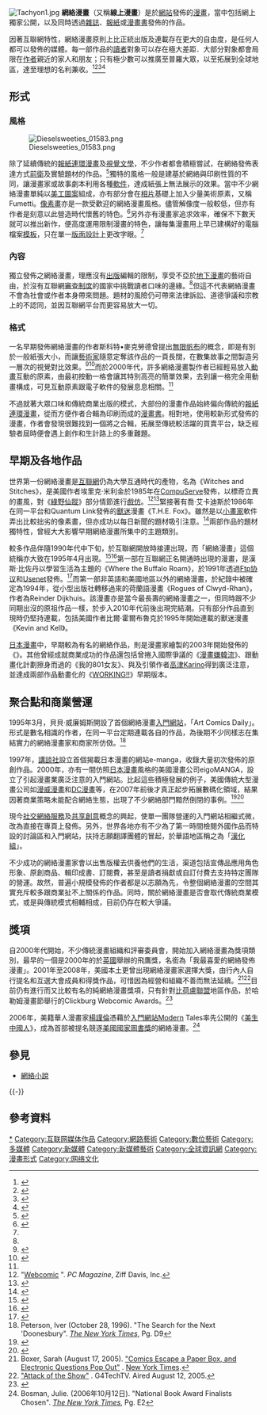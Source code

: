 {{NoteTA
| G1=IT
}}
[[File:Tachyon1.jpg|thumb]]
'''網絡漫畫'''（又稱'''線上漫畫'''）是於[[網站|網站]]發佈的[[漫畫|漫畫]]，當中包括網上獨家公開，以及同時透過[[雜誌|雜誌]]、[[報紙|報紙]]或[[漫畫書|漫畫書]]發佈的作品。

因著互聯網特性，網絡漫畫原則上比正統出版及連載存在更大的自由度，是任何人都可以發佈的媒體。每一部作品的[[閱聽人|讀者]]對象可以存在極大差距．大部分對象都會局限在[[作者|作者]]親近的家人和朋友；只有極少數可以推廣至普羅大眾，以至拓展到全球地區，達至理想的名利兼收。<ref name=PWFeb2012>{{cite web |url=http://www.publishersweekly.com/pw/by-topic/industry-news/comics/article/50797-rich-burlew-talks-about-his-1-million-kickstarter-book-project.html |title=Rich Burlew Talks About His $1 Million Kickstarter Book Project |last1=Allen |first1=Todd |date=2012年2月27日 |website=Publisher's Weekly |accessdate=2014年7月16日 |archive-date=2013年11月2日 |archive-url=https://web.archive.org/web/20131102212947/http://www.publishersweekly.com/pw/by-topic/industry-news/comics/article/50797-rich-burlew-talks-about-his-1-million-kickstarter-book-project.html |dead-url=no }}</ref><ref name=ComicsAllianceOct2012>{{cite web|url=http://www.comicsalliance.com/2012/10/02/homestuck-interview-andrew-hussie-bryan-lee-omalley-ms-paint-adventures/ |title='Scott Pilgrim' Guy Interviews 'Homestuck' Guy: Bryan Lee O'Malley On Andrew Hussie |last1=O'Malley |first1=Bryan Lee |date=2012年10月2日 |website=Comics Alliance |publisher=AOL |accessdate=2014年7月16日 |deadurl=yes |archiveurl=https://web.archive.org/web/20130308091741/http://www.comicsalliance.com/2012/10/02/homestuck-interview-andrew-hussie-bryan-lee-omalley-ms-paint-adventures/ |archivedate=2013年3月8日 }}</ref><ref name=USATodayOct2011>{{cite news|url=http://www.usatoday.com/life/comics/2010-04-01-pennyarcade-creators01-ST_N.htm|work=[[USA_Today|USA Today]]|title='Penny Arcade' a testament to the power of gaming culture|author=Geddes, John|date=2010年4月2日|accessdate=2014年7月16日|archive-date=2010年7月3日|archive-url=https://web.archive.org/web/20100703031741/http://www.usatoday.com/life/comics/2010-04-01-pennyarcade-creators01-ST_N.htm|dead-url=no}}</ref><ref name="attitude3">{{cite book | title=Attitude 3: The New Subversive Online Cartoonists | last=Rall | first=Ted | authorlink=Ted Rall | year=2006年 | publisher=Nantier Beall Minoustchine Publishing | location=New York | isbn=1-56163-465-4 | page=9}}</ref>

== 形式 ==
=== 風格 ===
[[Image:Dieselsweeties_01583.png|thumb]]

除了延續傳統的[[報紙連環漫畫|報紙連環漫畫]]及[[視覺文學|視覺文學]]，不少作者都會積極嘗試，在網絡發佈表達方式[[前衛|前衛]]及實驗題材的作品。<ref name="CCP">{{cite web | url=http://www.charlestoncitypaper.com/gyrobase/Content?oid=oid%3A36337 | title=Webcomics are profane, explicit, humorous — and influencing trends | first=Steven | last=Lacy | date=2007年11月21日 | work=Charleston City Paper | publisher=Noel Mermer | accessdate=2014年7月16日 | archive-date=2016年1月3日 | archive-url=https://web.archive.org/web/20160103034018/http://www.charlestoncitypaper.com/gyrobase/Content?oid=oid:36337 | dead-url=no }}</ref>獨特的風格一般是建基於網絡與印刷性質的不同，讓漫畫家或故事劇本利用各種[[軟件|軟件]]，達成紙張上無法展示的效果。當中不少網絡漫畫單純以[[美工圖案|美工圖案]]組成，亦有部分會在[[相片|相片]]基礎上加入少量美術原素，又稱Fumetti。[[像素畫|像素畫]]亦是一款受歡迎的網絡漫畫風格。儘管解像度一般較低，但亦有作者是刻意以此營造時代懷舊的特色。<ref name="Detroit Stevens">{{cite news | title=Diesel Sweeties tackles nuts, bolts of love | first=Michael H. | last=Hodges | newspaper=The Detroit News | publisher=Jonathan Wolman | location=Detroit | date=2007年1月8日 | page=1E}}</ref>另外亦有漫畫家追求效率，確保不下數天就可以推出新作，便高度運用限制漫畫的特色，讓每集漫畫用上早已建構好的電腦檔案[[模板|模板]]，只在單一[[版面設計|版面設計]]上更改字眼。<ref name="attitude3" />

=== 內容 ===
獨立發佈之網絡漫畫，理應沒有[[出版|出版]]編輯的限制，享受不亞於[[地下漫畫|地下漫畫]]的藝術自由，於沒有互聯網[[審查制度|審查制度]]的國家中挑戰讀者口味的邊緣。<ref name="CCP" />但這不代表網絡漫畫不會為社會或作者本身帶來問題。題材的風險仍可帶來法律訴訟、道德爭議和宗教上的不認同，並因互聯網平台而更容易放大一切。

=== 格式 ===
一名早期發佈網絡漫畫的作者斯科特•麥克勞德曾提出[[無限帆布|無限帆布]]的概念，即是有別於一般紙張大小，而讓[[藝術家|藝術家]]隨意定奪該作品的一頁長闊，在數集故事之間製造另一層次的視覺對比效果。<ref name="reinventingcomics">{{cite book | title=Reinventing Comics | last=McCloud | first=Scott | authorlink=Scott McCloud | year=2000年 | publisher=Paradox Press | location=New York | isbn=0-06-095350-0<!--ISBN very different from original invalid number – pagination might differ--> | pages=200–233}}</ref><ref name="McCloud TCJ">{{cite journal | last1=McCloud | first1=Scott |date=2001年7月 | title=McCloud in Stable Condition Following Review, Groth Still at Large | journal=The Comics Journal | issue=235 | pages=70–79}}</ref>而於2000年代，許多網絡漫畫製作者已經輕易放入[[動畫|動畫]]互動的原素，由最初按動一格會讓其特別高亮的簡單效果，去到讓一格完全用動畫構成，可見互動原素跟電子軟件的發展息息相關。<ref name="attitude3" />

不過就著大眾口味和傳統商業出版的模式，大部份的漫畫作品始終偏向傳統的[[報紙連環漫畫|報紙連環漫畫]]，從而方便作者合輯為印刷而成的[[漫畫書|漫畫書]]。相對地，使用較新形式發佈的漫畫，作者會發現很難找到一個將之合輯，拓展至傳統較活躍的買賣平台，缺乏經驗者屆時便會遇上創作和生計路上的多重難題。

== 早期及各地作品 ==
世界第一份網絡漫畫是[[互聯網|互聯網]]仍為大學互通時代的產物，名為《Witches and Stitches》，是美國作者埃里克·米利金於1985年在[[CompuServe|CompuServe]]發佈，以標奇立異的畫風，對《[[綠野仙蹤_(童話)|綠野仙蹤]]》部分情節進行[[戲仿|戲仿]]。<ref name="PC Magazine">"[http://www.pcmag.com/encyclopedia_term/0,1233,t=Webcomic&i=63762,00.asp Webcomic] ". ''PC Magazine'', Ziff Davis, Inc.</ref><ref>{{cite news | url=http://www.tcj.com/the-history-of-webcomics/ | title=The History of Webcomics | work=The Comics Journal | date=2011年7月15日 | accessdate=2014年7月16日 | author=Garrity, Shaenon | authorlink=Shaenon Garrity | archive-date=2021年4月26日 | archive-url=https://web.archive.org/web/20210426211247/http://www.tcj.com/the-history-of-webcomics/ | dead-url=no }}</ref>緊接著有喬·艾卡迪斯於1986年在同一平台和Quantum Link發佈的[[獸迷|獸迷]]漫畫《T.H.E. Fox》。雖然是以[[小畫家|小畫家]]軟件弄出比較拙劣的像素畫，但亦成功以每日新聞的題材吸引注意。<ref name="Genie">{{cite web|title=T.H.E.-FOX.TXT|url=http://cbmfiles.com/wgenie/geniefiles/Information/T.H.E.-FOX.TXT|accessdate=2007-07-01|author=|publisher=The Commodore 64/128 RoundTable on GEnie}}</ref>兩部作品的題材獨特性，曾經大大影響早期網絡漫畫所集中的主題類別。

較多作品伴隨1990年代中下旬，於互聯網開放時接連出現，而「網絡漫畫」這個統稱亦大致在1995年4月出現。<ref name="webcomics1">{{cite web|url=http://groups.google.com/group/rec.arts.comics.strips/browse_thread/thread/782ae478668ac0ae/4dc2160356a71397|title=rec.arts.comics.strips (April, 1995)|accessdate=2014年7月16日|archive-date=2012年11月8日|archive-url=https://web.archive.org/web/20121108191453/http://groups.google.com/group/rec.arts.comics.strips/browse_thread/thread/782ae478668ac0ae/4dc2160356a71397|dead-url=no}}</ref><ref name="webcomics2">{{cite web|url=http://www.kitchencloset.com/realstuff/ncsa/whats_new-archive/1995/whats-new-9507.html|title=What's New With NCSA Mosaic and the WWW (July, 1995)|accessdate=2014年7月16日|archive-date=2020年2月12日|archive-url=https://web.archive.org/web/20200212090014/http://www.kitchencloset.com/realstuff/ncsa/whats_new-archive/1995/whats-new-9507.html|dead-url=no}}</ref>第一部在互聯網正名開通時出現的漫畫，是漢斯·比佐丹以學習生活為主題的《Where the Buffalo Roam》，於1991年透過[[Ftp协议|Ftp协议]]和[[Usenet|Usenet]]發佈。<ref name="WTBR">{{cite web|title=Where the Buffalo Roam -- First Comic on the Internet|url=http://www.shadowculture.com/wtbr/site.html|accessdate=2014年7月16日|author=Bordahl, Hans|publisher=ShadowCulture|archive-date=2020年10月27日|archive-url=https://web.archive.org/web/20201027152730/https://www.shadowculture.com/wtbr/site.html|dead-url=no}}</ref>而第一部非英語和美國地區以外的網絡漫畫，於紀錄中被確定為1994年，從小型出版社轉移過來的荷蘭語漫畫《Rogues of Clwyd-Rhan》，作者為Reinder Dijkhuis。該漫畫亦是當今最長壽的網絡漫畫之一，但同時跟不少同期出沒的原祖作品一樣，於步入2010年代前後出現完結潮。只有部分作品直到現時仍堅持連載，包括美國作者比爾·霍爾布魯克於1995年開始連載的獸迷漫畫《Kevin and Kell》。

[[日本漫畫|日本漫畫]]中，早期較為有名的網絡作品，則是漫畫家{{lang|ja|ほしよりこ}}繪製的2003年開始發佈的《{{lang|ja|きょうの猫村さん}}》。其他曾經成就商業成功的作品還包括曾捲入國際爭議的《[[漫畫嫌韓流|漫畫嫌韓流]]》、跟動畫化計劃擦身而過的《我的801女友》、與及引領作者[[高津Karino|高津Karino]]得到廣泛注意，並達成兩部作品動畫化的《[[WORKING!!_(網絡漫畫)|WORKING!!]]》早期版本。

==聚合點和商業營運==
1995年3月，貝貝·威廉姆斯開設了首個網絡漫畫[[入門網站|入門網站]]，「Art Comics Daily」。形式是數名相識的作者，在同一平台定期連載各自的作品，為後期不少同樣志在集結實力的網絡漫畫家和商家所仿傚。<ref name="new york times">Peterson, Iver (October 28, 1996). "The Search for the Next 'Doonesbury". ''[[The_New_York_Times|The New York Times]]'', Pg. D9</ref>

1997年，[[講談社|講談社]]設立首個揭載日本漫畫的網站e-manga，收錄大量初次發佈的原創作品。2000年，亦有一間仿照[[日本漫畫|日本漫畫]]風格的美國漫畫公司eigoMANGA，設立了引起漫畫業廣泛注意的入門網站。比起這些積極發展的例子，美國傳統大型漫畫公司如[[漫威漫畫|漫威漫畫]]和[[DC漫畫|DC漫畫]]等，在2007年前後才真正起步拓展數碼化領域，結果因著商業策略未能配合網絡生態，出現了不少網絡部門黯然倒閉的事例。<ref name="Newsarama">{{cite web|title=PERAZZA ON THE LAUNCH OF ZUDACOMICS.COM |url=http://forum.newsarama.com/showthread.php?t=134710&highlight=zuda |deadurl=yes |archiveurl=https://web.archive.org/web/20100305085613/http://forum.newsarama.com/showthread.php?t=134710&highlight=zuda |archivedate=2010-03-05 }}</ref><ref>{{cite web |first=Ron |last=Perazza |url=http://zuda.blog.dccomics.com/2010/07/01/the-future-of-zuda/ |title=The Future of Zuda |work=The Bleed |publisher=DC Comics.com |date=2010年7月1日 |accessdate=2014年7月16日 }}{{dead link|date=2018年4月 |bot=InternetArchiveBot |fix-attempted=yes }}</ref>

現今[[社交網絡服務|社交網絡服務]]及[[共享創意|共享創意]]概念的興起，使單一團隊營運的入門網站相繼式微，改為直接在專頁上發佈。另外，世界各地亦有不少為了第一時間檢閱外國作品而特設的討論區和入門網站，扶持志願翻譯團體的冒起，於華語地區稱之為「[[漢化組|漢化組]]」。

不少成功的網絡漫畫家會以出售版權去供養他們的生活，渠道包括宣傳品應用角色形象、原創商品、輯印成書、訂閱費，甚至是讀者捐獻或自訂付費去支持特定團隊的營運。故然，普遍小規模發佈的作者都是以志願為先，令整個網絡漫畫的空間其實充斥較多跟商業扯不上關係的作品。同時，關於網絡漫畫是否會取代傳統商業模式，或是與傳統模式相輔相成，目前仍存在較大爭議。

==獎項==
自2000年代開始，不少傳統漫畫組織和評審委員會，開始加入網絡漫畫為獎項類別，最早的一個是2000年的於[[英國|英國]]舉辦的飛鷹獎，名銜為「我最喜愛的網絡發佈漫畫」。2001年至2008年，美國本土更曾出現網絡漫畫家選擇大獎，由行內人自行提名和互選大會成員和得獎作品，可惜因為經營和組織不善而無法延續。<ref name="WCCA1">Boxer, Sarah (August 17, 2005). [http://www.nytimes.com/2005/08/17/books/17comi.html?ex=1281931200&en=08e3777cc4943486&ei=5090&partner=geartest&emc=rss "Comics Escape a Paper Box, and Electronic Questions Pop Out"] {{Wayback|url=http://www.nytimes.com/2005/08/17/books/17comi.html?ex=1281931200&en=08e3777cc4943486&ei=5090&partner=geartest&emc=rss |date=20140720203141 }}. [[New_York_Times|New York Times]].</ref><ref name="WCCA2">[http://www.g4tv.com/attackoftheshow/episodes/4335/Web_Toon_Awards_Picture_Podcasts_The_High_Speed_Scene.html "Attack of the Show"] {{Wayback|url=http://www.g4tv.com/attackoftheshow/episodes/4335/Web_Toon_Awards_Picture_Podcasts_The_High_Speed_Scene.html |date=20160404203521 }}. G4TechTV. Aired August 12, 2005.</ref>目前仍有進行而又比較有名的純網絡漫畫獎項，只有針對[[比荷盧三國關稅同盟|比荷盧聯盟]]地區作品，於哈勒姆漫畫節舉行的Clickburg Webcomic Awards。<ref name="Clickie">{{cite web|title=comicbase.nl's blog |url=http://www.comixpedia.com/blog/comicbase_nl |accessdate=2007-01-31 |author=Mirk, Jeroen |publisher=Comixpedia |archiveurl=https://web.archive.org/web/20060615175457/http://comixpedia.com/blog/comicbase_nl |archivedate=2006年6月15日 |deadurl=yes }}</ref>

2006年，美籍華人漫畫家[[楊謹倫|楊謹倫]]憑藉於[[入門網站|入門網站]]Modern Tales率先公開的《[[美生中國人|美生中國人]]》，成為首部被提名競逐[[美國國家圖書獎|美國國家圖書獎]]的網絡漫畫。<ref name="newyorktimes">Bosman, Julie.  (2006年10月12日). "National Book Award Finalists Chosen". ''[[The_New_York_Times|The New York Times]]'', Pg. E2</ref>

==參見==
{{wiktionary|webcomic}}
{{Commons category|Webcomics}}
{{Wikinews|Wikimedia fundraiser highlights webcomic community's frustration with Wikipedia guidelines}}
*[[網絡小說|網絡小說]]

{{-}}

==參考資料==
{{Reflist|2}}

[[Category:網絡漫畫|*]]
[[Category:互联网媒体作品|Category:互联网媒体作品]]
[[Category:網路藝術|Category:網路藝術]]
[[Category:數位藝術|Category:數位藝術]]
[[Category:多媒體|Category:多媒體]]
[[Category:新媒體|Category:新媒體]]
[[Category:新媒體藝術|Category:新媒體藝術]]
[[Category:全球資訊網|Category:全球資訊網]]
[[Category:漫畫形式|Category:漫畫形式]]
[[Category:网络文化|Category:网络文化]]
